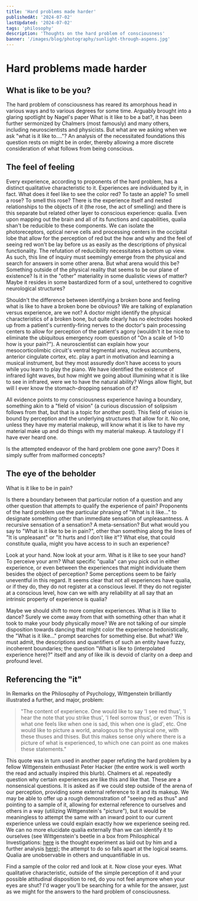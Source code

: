 ```yaml
---
title: 'Hard problems made harder'
publishedAt: '2024-07-02'
lastUpdated: '2024-07-02'
tags: 'philosophy'
description: 'Thoughts on the hard problem of consciousness'
banner: '/images/blog/photography/sunlight-through-aspens.jpg'
---
```


# Hard problems made harder

## What is like to be you?

The hard problem of consciousness has reared its amorphous head in various ways
and to various degrees for some time. Arguably brought into a glaring spotlight
by Nagel's paper What is it like to be a bat?, it has been further sermonized by
Chalmers (most famously) and many others, including neuroscientists and
physicists. But what are we asking when we ask "what is it like to…."? An
analysis of the necessitated foundations this question rests on might be in
order, thereby allowing a more discrete consideration of what follows from being
conscious.

## The feel of feeling

Every experience, according to proponents of the hard problem, has a distinct
qualitative characteristic to it. Experiences are individuated by it, in fact.
What does it feel like to see the color red? To taste an apple? To smell a rose?
To smell this rose? There is the experience itself and nested relationships to
the objects of it (the rose, the act of smelling) and there is this separate but
related other layer to conscious experience: qualia. Even upon mapping out the
brain and all of its functions and capabilities, qualia shan't be reducible to
these components. We can isolate the photoreceptors, optical nerve cells and
processing centers in the occipital lobe that allow for the perception of red
but the how and why and the feel of seeing red won't be lay before us as easily
as the descriptions of physical functionality. The refutation of reducibility
necessitates a bottom up view. As such, this line of inquiry must seemingly
emerge from the physical and search for answers in some other arena. But what
arena would this be? Something outside of the physical reality that seems to be
our plane of existence? Is it in the "other" materiality in some dualistic views
of matter? Maybe it resides in some bastardized form of a soul, untethered to
cognitive neurological structures?

Shouldn't the difference between identifying a broken bone and feeling what is
like to have a broken bone be obvious? We are talking of explanation versus
experience, are we not? A doctor might identify the physical characteristics of
a broken bone, but quite clearly has no electrodes hooked up from a patient's
currently-firing nerves to the doctor's pain processing centers to allow for
perception of the patient's agony (wouldn't it be nice to eliminate the
ubiquitous emergency room question of "On a scale of 1–10 how is your pain?"). A
neuroscientist can explain how your mesocorticolimbic circuit's ventral
tegmental area, nucleus accumbens, anterior cingulate cortex, etc. play a part
in motivation and learning a musical instrument, but they most assuredly don't
have access to yours while you learn to play the piano. We have identified the
existence of infrared light waves, but how might we going about illumining what
it is like to see in infrared, were we to have the natural ability? Wings allow
flight, but will I ever know the stomach-dropping sensation of it?

All evidence points to my consciousness experience having a boundary, something
akin to a "field of vision" (a curious discussion of solipsism follows from
that, but that is a topic for another post). This field of vision is bound by
perception and the underlying structures that allow for it. No one, unless they
have my material makeup, will know what it is like to have my material make up
and do things with my material makeup. A tautology if I have ever heard one.

Is the attempted endeavor of the hard problem one gone awry? Does it simply
suffer from malformed concepts?

## The eye of the beholder

What is it like to be in pain?

Is there a boundary between that particular notion of a question and any other
question that attempts to qualify the experience of pain? Proponents of the hard
problem use the particular phrasing of "What is it like…" to designate something
other than immediate sensation of unpleasantness. A recursive sensation of a
sensation? A meta-sensation? But what would you say to "What is it like to be in
pain?", other than something along the lines of "It is unpleasant" or "It hurts
and I don't like it"? What else, that could constitute qualia, might you have
access to in such an experience?

Look at your hand. Now look at your arm. What is it like to see your hand? To
perceive your arm? What specific "qualia" can you pick out in either experience,
or even between the experiences that might individuate them besides the object
of perception? Some perceptions seem to be fairly uneventful in this regard. It
seems clear that not all experiences have qualia, or if they do, they do not
register at a conscious level. If they do not register at a conscious level, how
can we with any reliability at all say that an intrinsic property of experience
is qualia?

Maybe we should shift to more complex experiences. What is it like to dance?
Surely we come away from that with something other than what it took to make
your body physically move? We are not talking of our simple disposition towards
dancing that might color the experience hedonistically, the "What is it like…"
prompt searches for something else. But what? We must admit, the descriptions
and quantifiers of such an entity have fuzzy, incoherent boundaries; the
question "What is like to (interpolated experience here)?" itself and any of
like ilk is devoid of clarity on a deep and profound level.

## Referencing the "it"

In Remarks on the Philosophy of Psychology, Wittgenstein brilliantly illustrated
a further, and major, problem:

> "The content of experience. One would like to say 'I see red thus', 'I hear
> the note that you strike thus', 'I feel sorrow thus', or even 'This is what
> one feels like when one is sad, this when one is glad', etc. One would like to
> picture a world, analogous to the physical one, with these thuses and thises.
> But this makes sense only where there is a picture of what is experienced, to
> which one can point as one makes these statements."

This quote was in turn used in another paper refuting the hard problem by a
fellow Wittgenstein enthusiast Peter Hacker (the entire work is well worth the
read and actually inspired this blurb). Chalmers et al. repeatedly question why
certain experiences are like this and like that. These are a nonsensical
questions. It is asked as if we could step outside of the arena of our
perception, providing some external reference to it and its makeup. We may be
able to offer up a rough demonstration of "seeing red as thus" and pointing to a
sample of it, allowing for external reference to ourselves and others in a way
(utilizing Wittgenstein's "picture"), but it would be meaningless to attempt the
same with an inward point to our current experience unless we could explain
exactly how we experience seeing red. We can no more elucidate qualia externally
than we can identify it to ourselves (see Wittgenstein's beetle in a box from
Philosphical Investigations:
[here](https://web.stanford.edu/~paulsko/Wittgenstein293.html) is the thought
experiment as laid out by him and a further analysis
[here](https://virtualphilosopher.com/2006/09/wittgenstein_an.html)); the
attempt to do so falls apart at the logical seams. Qualia are unobservable in
others and unquantifiable in us.

Find a sample of the color red and look at it. Now close your eyes. What
qualitative characteristic, outside of the simple perception of it and your
possible attitudinal disposition to red, do you not feel anymore when your eyes
are shut? I'd wager you'll be searching for a while for the answer, just as we
might for the answers to the hard problem of consciousness.
